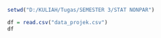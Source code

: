 ```r
setwd("D:/KULIAH/Tugas/SEMESTER 3/STAT NONPAR")
```
```r
df = read.csv("data_projek.csv")
df
```

